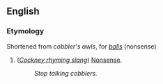 ==English==
===Etymology===
Shortened from ''cobbler's awls'', for ''[[ball]]s'' (nonsense)

#(''[[Cockney rhyming slang]]'') [[Nonsense]].
#:''Stop talking cobblers.''